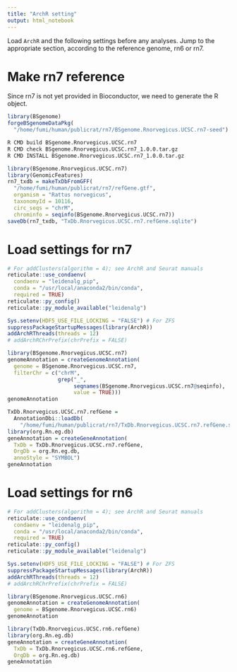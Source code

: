 ```yaml
---
title: "ArchR setting"
output: html_notebook
---
```


Load `ArchR` and the following settings before any analyses.
Jump to the appropriate section, according to the reference genome,
rn6 or rn7.

# Make rn7 reference

Since rn7 is not yet provided in Bioconductor,
we need to generate the R object.

```r
library(BSgenome)
forgeBSgenomeDataPkg(
  "/home/fumi/human/publicrat/rn7/BSgenome.Rnorvegicus.UCSC.rn7-seed")
```

```bash
R CMD build BSgenome.Rnorvegicus.UCSC.rn7
R CMD check BSgenome.Rnorvegicus.UCSC.rn7_1.0.0.tar.gz
R CMD INSTALL BSgenome.Rnorvegicus.UCSC.rn7_1.0.0.tar.gz
```

```r
library(BSgenome.Rnorvegicus.UCSC.rn7)
library(GenomicFeatures)
rn7_txdb = makeTxDbFromGFF(
  "/home/fumi/human/publicrat/rn7/refGene.gtf",
  organism = "Rattus norvegicus",
  taxonomyId = 10116,
  circ_seqs = "chrM",
  chrominfo = seqinfo(BSgenome.Rnorvegicus.UCSC.rn7))
saveDb(rn7_txdb, "TxDb.Rnorvegicus.UCSC.rn7.refGene.sqlite")
```

# Load settings for rn7

```r
# For addClusters(algorithm = 4); see ArchR and Seurat manuals
reticulate::use_condaenv(
  condaenv = "leidenalg_pip",
  conda = "/usr/local/anaconda2/bin/conda",
  required = TRUE)
reticulate::py_config()
reticulate::py_module_available("leidenalg")
```

```r
Sys.setenv(HDF5_USE_FILE_LOCKING = "FALSE") # For ZFS
suppressPackageStartupMessages(library(ArchR))
addArchRThreads(threads = 12)
# addArchRChrPrefix(chrPrefix = FALSE) 
```

```r
library(BSgenome.Rnorvegicus.UCSC.rn7)
genomeAnnotation = createGenomeAnnotation(
  genome = BSgenome.Rnorvegicus.UCSC.rn7,
  filterChr = c("chrM",
                grep("_",
                     seqnames(BSgenome.Rnorvegicus.UCSC.rn7@seqinfo),
                     value = TRUE)))
genomeAnnotation
```

```r
TxDb.Rnorvegicus.UCSC.rn7.refGene =
  AnnotationDbi::loadDb(
    "/home/fumi/human/publicrat/rn7/TxDb.Rnorvegicus.UCSC.rn7.refGene.sqlite")
library(org.Rn.eg.db)
geneAnnotation = createGeneAnnotation(
  TxDb = TxDb.Rnorvegicus.UCSC.rn7.refGene,
  OrgDb = org.Rn.eg.db,
  annoStyle = "SYMBOL")
geneAnnotation
```

# Load settings for rn6

```r
# For addClusters(algorithm = 4); see ArchR and Seurat manuals
reticulate::use_condaenv(
  condaenv = "leidenalg_pip",
  conda = "/usr/local/anaconda2/bin/conda",
  required = TRUE)
reticulate::py_config()
reticulate::py_module_available("leidenalg")
```

```r
Sys.setenv(HDF5_USE_FILE_LOCKING = "FALSE") # For ZFS
suppressPackageStartupMessages(library(ArchR))
addArchRThreads(threads = 12)
# addArchRChrPrefix(chrPrefix = FALSE) 
```

```r
library(BSgenome.Rnorvegicus.UCSC.rn6)
genomeAnnotation = createGenomeAnnotation(
  genome = BSgenome.Rnorvegicus.UCSC.rn6)
genomeAnnotation
```

```r
library(TxDb.Rnorvegicus.UCSC.rn6.refGene)
library(org.Rn.eg.db)
geneAnnotation = createGeneAnnotation(
  TxDb = TxDb.Rnorvegicus.UCSC.rn6.refGene,
  OrgDb = org.Rn.eg.db)
geneAnnotation
```
